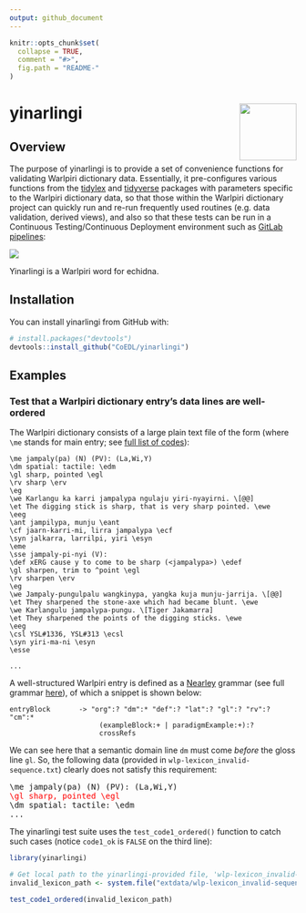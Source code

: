 ```yaml
---
output: github_document
---
```


<!-- README.md is generated from README.Rmd. Please edit that file -->

```r
knitr::opts_chunk$set(
  collapse = TRUE,
  comment = "#>",
  fig.path = "README-"
)
```

# yinarlingi <img src="man/figures/yinarlingi.png" align="right" width="100px" />

## Overview

The purpose of yinarlingi is to provide a set of convenience functions for validating Warlpiri dictionary data. Essentially, it pre-configures various functions from the [tidylex](https://coedl.github.io/tidylex/) and [tidyverse](https://www.tidyverse.org/) packages with parameters specific to the Warlpiri dictionary data, so that those within the Warlpiri dictionary project can quickly run and re-run frequently used routines (e.g. data validation, derived views), and also so that these tests can be run in a Continuous Testing/Continuous Deployment environment such as [GitLab pipelines](https://docs.gitlab.com/ee/ci/):

![](man/figures/pipeline.png)

Yinarlingi is a Warlpiri word for echidna.

## Installation

You can install yinarlingi from GitHub with:

```r
# install.packages("devtools")
devtools::install_github("CoEDL/yinarlingi")
```

## Examples

### Test that a Warlpiri dictionary entry's data lines are well-ordered

The Warlpiri dictionary consists of a large plain text file of the form (where `\me` stands for main entry; see [full list of codes](https://github.com/CoEDL/yinarlingi/blob/master/inst/structures/wlp_code-definitions.csv)):

```
\me jampaly(pa) (N) (PV): (La,Wi,Y)
\dm spatial: tactile: \edm
\gl sharp, pointed \egl
\rv sharp \erv
\eg
\we Karlangu ka karri jampalypa ngulaju yiri-nyayirni. \[@@]
\et The digging stick is sharp, that is very sharp pointed. \ewe
\eeg
\ant jampilypa, munju \eant
\cf jaarn-karri-mi, lirra jampalypa \ecf
\syn jalkarra, larrilpi, yiri \esyn
\eme
\sse jampaly-pi-nyi (V):
\def xERG cause y to come to be sharp (<jampalypa>) \edef
\gl sharpen, trim to ^point \egl
\rv sharpen \erv
\eg
\we Jampaly-pungulpalu wangkinypa, yangka kuja munju-jarrija. \[@@]
\et They sharpened the stone-axe which had became blunt. \ewe
\we Karlangulu jampalypa-pungu. \[Tiger Jakamarra]
\et They sharpened the points of the digging sticks. \ewe
\eeg
\csl YSL#1336, YSL#313 \ecsl
\syn yiri-ma-ni \esyn
\esse

...
```

A well-structured Warlpiri entry is defined as a [Nearley](https://nearley.js.org/) grammar (see full grammar [here](https://github.com/CoEDL/yinarlingi/blob/master/inst/structures/wlp_skeleton-simple.ne)), of which a snippet is shown below:

```nearley
entryBlock       -> "org":? "dm":* "def":? "lat":? "gl":? "rv":? "cm":*
                      (exampleBlock:+ | paradigmExample:+):?
                      crossRefs
```

We can see here that a semantic domain line `dm` must come *before* the gloss line `gl`. So, the following data (provided in `wlp-lexicon_invalid-sequence.txt`) clearly does not satisfy this requirement:

<pre>
\me jampaly(pa) (N) (PV): (La,Wi,Y)
<span style="color:red">\gl sharp, pointed \egl</span>
\dm spatial: tactile: \edm
...
</pre>

The yinarlingi test suite uses the `test_code1_ordered()` function to catch such cases (notice `code1_ok` is `FALSE` on the third line):

```r
library(yinarlingi)

# Get local path to the yinarlingi-provided file, 'wlp-lexicon_invalid-sequence.txt'
invalid_lexicon_path <- system.file("extdata/wlp-lexicon_invalid-sequence.txt", package = "yinarlingi")

test_code1_ordered(invalid_lexicon_path)
```

